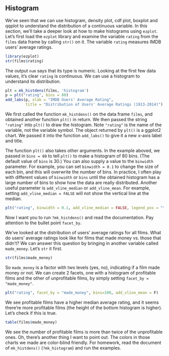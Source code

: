 ## Histogram

We've seen that we can use histogram, density plot, cdf plot, boxplot and qqplot to understand the distribution of a continuous variable. In this section, we'll take a deeper look at how to make histograms using `ezplot`. Let's first load the `ezplot` library and examine the variable `rating` from the `films` data frame by calling `str()` on it. The variable `rating` measures IMDB users' average ratings.

```r
library(ezplot)
str(films$rating)
```

The output `num` says that its type is numeric. Looking at the first few data values, it's clear `rating` is continuous. We can use a histogram to understand its distribution.

```r
plt = mk_histdens(films, 'histogram')
p = plt("rating", bins = 80) 
add_labs(p, xlab = "IMDB Users' Average Rating", 
         title = "Distribution of Users' Average Ratings (1913-2014)")
```

We first called the function `mk_histdens()` on the data frame `films`, and 
obtained another function `plt()` in return. We then passed the string `"rating"` into `plt()` to draw the histogram. Note `"rating"` is the name of the variable, not the variable symbol. The object returned by `plt()` is a ggplot2 chart. We passed it into the function `add_labs()` to give it a new x-axis label and title. 

The function `plt()` also takes other arguments. In the example aboved, we passed in `bins = 80` to tell `plt()` to make a histogram of 80 bins. (The default value of `bins` is 30.) You can also supply a value to the `binwidth` parameter. For example, you can set `binwidth = 0.1` to change the size
of each bin, and this will overwrite the number of bins. In practice, I often play with different values of `binwidth` or `bins` until the obtained histogram has a large number of bins to show how the data are really distributed. Another useful parameter is `add_vline_median` or `add_vline_mean`. For example, setting `add_vline_median = FALSE` will not show the vertical line at the median.

```r
plt("rating", binwidth = 0.1, add_vline_median = FALSE, legend_pos = "top") 
```

Now I want you to run `?mk_histdens()` and read the documentation. Pay attention to the bullet point `facet_by`.

We've looked at the distribution of users' average ratings for all films. What do users' average ratings look like for films that made money vs. those that didn't? We can answer this question by bringing in another variable called 
`made_money`. Let's `str` it first.

```r
str(films$made_money)
```

So `made_money` is a factor with two levels (yes, no), indicating if a film made money or not. We can create 2 facets, one with a histogram of profitable films
and the other of unprofitable films, by simply setting `facet_by = "made_money"`. 

```r
plt("rating", facet_by = "made_money", bins=100, add_vline_mean = F) 
```

We see profitable films have a higher median average rating, and it seems
there're more profitable films (the height of the bottom histogram is higher).
Let's check if this is true.

```r
table(films$made_money)
```

We see the number of profitable films is more than twice of the unprofitable 
ones. Oh, there's another thing I want to point out. The colors in those
charts we made are color-blind friendly. For homework, read the document of
`mk_histdens()` (`?mk_histogram`) and run the examples. 
